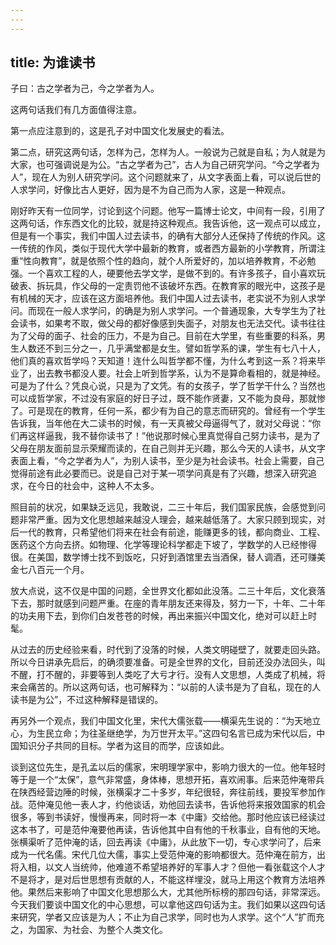 ```yaml
---
---
---
```

title: 为谁读书
---




子曰：古之学者为己，今之学者为人。

这两句话我们有几方面值得注意。

第一点应注意到的，这是孔子对中国文化发展史的看法。

第二点，研究这两句话，怎样为己，怎样为人。一般说为己就是自私；为人就是为大家，也可强调说是为公。“古之学者为己”，古人为自己研究学问。“今之学者为人”，现在人为别人研究学问。这个问题就来了，从文字表面上看，可以说后世的人求学问，好像比古人更好，因为是不为自己而为人家，这是一种观点。

刚好昨天有一位同学，讨论到这个问题。他写一篇博士论文，中间有一段，引用了这两句话，作东西文化的比较，就是持这种观点。我告诉他，这一观点可以成立，但是有一个事实，我们中国人过去读书，的确有大部分人还保持了传统的作风。这一传统的作风，类似于现代大学中最新的教育，或者西方最新的小学教育，所谓注重“性向教育”，就是依照个性的趋向，就个人所爱好的，加以培养教育，不必勉强。一个喜欢工程的人，硬要他去学文学，是做不到的。有许多孩子，自小喜欢玩破表、拆玩具，作父母的一定责罚他不该破坏东西。在教育家的眼光中，这孩子是有机械的天才，应该在这方面培养他。我们中国人过去读书，老实说不为别人求学问。而现在一般人求学问，的确是为别人求学问。一个普通现象，大专学生为了社会读书，如果考不取，做父母的都好像感到失面子，对朋友也无法交代。读书往往为了父母的面子、社会的压力，不是为自己。目前在大学里，有些重要的科系，男生人数还不到三分之一，几乎满堂都是女生。譬如哲学系的课，学生有七八十人，他们真的喜欢哲学吗？天知道！连什么叫哲学都不懂，为什么考到这一系？将来毕业了，出去教书都没人要。社会上听到哲学系，认为不是算命看相的，就是神经。可是为了什么？凭良心说，只是为了文凭。有的女孩子，学了哲学干什么？当然也可以成哲学家，不过没有家庭的好日子过，既不能作贤妻，又不能为良母，那就惨了。可是现在的教育，任何一系，都少有为自己的意志而研究的。曾经有一个学生告诉我，当年他在大二读书的时候，有一天真被父母逼得气了，就对父母说：“你们再这样逼我，我不替你读书了！”他说那时候心里真觉得自己努力读书，是为了父母在朋友面前显示荣耀而读的，在自己则并无兴趣，那么今天的人读书，从文字表面上看，“今之学者为人”，为别人读书，至少是为社会读书。社会上需要，自己觉得前途有此必要而已。说是自己对于某一项学问真是有了兴趣，想深入研究追求，在今日的社会中，这种人不太多。

照目前的状况，如果缺乏远见，我敢说，二三十年后，我们国家民族，会感觉到问题非常严重。因为文化思想越来越没人理会，越来越低落了。大家只顾到现实，对后一代的教育，只希望他们将来在社会有前途，能赚更多的钱，都向商业、工程、医药这个方向去挤。如物理、化学等理论科学都走下坡了，学数学的人已经惨得很。在美国，数学博士找不到饭吃，只好到酒馆里去当酒保，替人调酒，还可赚美金七八百元一个月。

放大点说，这不仅是中国的问题，全世界文化都如此没落。二三十年后，文化衰落下去，那时就感到问题严重。在座的青年朋友还来得及，努力一下，十年、二十年的功夫用下去，到你们白发苍苍的时候，再出来振兴中国文化，绝对可以赶上时髦。

从过去的历史经验来看，时代到了没落的时候，人类文明碰壁了，就要走回头路。所以今日讲承先启后，的确须要准备。可是全世界的文化，目前还没办法回头，叫不醒，打不醒的，非要等到人类吃了大亏才行。没有人文思想，人类成了机械，将来会痛苦的。所以这两句话，也可解释为：“以前的人读书是为了自私，现在的人读书是为公”，不过这种解释是错误的。

再另外一个观点，我们中国文化里，宋代大儒张载——横渠先生说的：“为天地立心，为生民立命；为往圣继绝学，为万世开太平。”这四句名言已成为宋代以后，中国知识分子共同的目标。学者为这目的而学，应该如此。

谈到这位先生，是孔孟以后的儒家，宋明理学家中，影响力很大的一位。他年轻时等于是一个“太保”，意气非常盛，身体棒，思想开拓，喜欢闹事。后来范仲淹带兵在陕西经营边陲的时候，张横渠才二十多岁，年纪很轻，奔往前线，要投军参加作战。范仲淹见他一表人才，约他谈话，劝他回去读书，告诉他将来报效国家的机会很多，等到书读好，慢慢再来，同时将一本《中庸》交给他。那时他应该已经读过这本书了，可是范仲淹要他再读，告诉他其中自有他的千秋事业，自有他的天地。张横渠听了范仲淹的话，回去再读《中庸》，从此放下一切，专心求学问了，后来成为一代名儒。宋代几位大儒，事实上受范仲淹的影响都很大。范仲淹在前方，出将入相，以文人当统帅，他难道不希望培养好的军事人才？但他一看张载这个人才不是将才，是对后世思想有贡献的人，不能这样埋没，就马上用这个教育方法培养他。果然后来影响了中国文化思想那么大，尤其他所标榜的那四句话，非常深远。今天我们要谈中国文化的中心思想，可以拿他这四句话为主。我们如果以这四句话来研究，学者又应该是为人；不止为自己求学，同时也为人求学。这个“人”扩而充之，为国家、为社会、为整个人类文化。